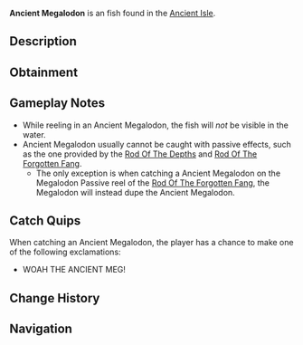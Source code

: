 {{FishInfobox
|image          = Ancient Megalodon.png
|rarity         = Exotic
|sea            = First Sea
|location       = [[Ancient Isle]]
|sublocation    = 
|sources        = Fishing Rod
|nopassive      = 1
|radar_location = 
|prog_speed     = -80
|xp             = 9000
|weather        = 
|time           = 
|season         = 
|bait           = Shark Head
|base_weight    = 70000
|base_value     = 16000
|weight_range   = 20000
|base_chance    = 0.005
|base_resil     = 5
}}
'''Ancient Megalodon''' is an {{Rarity|Exotic}} fish found in the [[Ancient Isle]].

== Description ==
{{Description|The Ancient Megalodon is a colossal predatory shark from prehistoric times, unmatched in size and ferocity. With its massive mouth and serrated teeth, it can effortlessly rip through any obstacle. A true apex predator of the Ancient Isle, it offers an incredible battle for those daring to catch it.|Bestiary Entry}}

== Obtainment ==
{{Fish Availability|
Megalodon Hunt/Eclipse and Weekend
Megalodon Hunt/Normal
|top_rods      = 
Great Rod of Oscar\21798.82\54647.52;
Astralhook Rod\20809.7\57237.23;
Leviathan's Fang Rod\20409.01\61249.46;
Seraphic Rod\20306.94\57429.62;
Ethereal Prism Rod\20182.39\54386.57;
Destiny Rod\14444.45\36935.97;
Heaven's Rod\13760.34\35828.02;
Azure Of Lagoon\19245.47\59264.31;
Challenger's Rod\19887.01\57268.23;
Abyssal Specter Rod\16707.2\52143.53;
Zeus Rod\14093.66\41471.26;
The Lost Rod\12387.3\36450.22;
No-Life Rod\19172.62\55501.85;
Rod Of The Forgotten Fang\17648.9\49105.1;
Rod Of The Exalted One\14719.16\40048.5;
Avalanche Rod\11747.86\35469.55;
Steady Rod\3869.1\12886.37
|recommended   = Seraphic Rod
}}

== Gameplay Notes ==
* While reeling in an Ancient Megalodon, the fish will ''not'' be visible in the water.
* Ancient Megalodon usually cannot be caught with passive effects, such as the one provided by the [[Rod Of The Depths]] and [[Rod Of The Forgotten Fang]].
** The only exception is when catching a Ancient Megalodon on the Megalodon Passive reel of the [[Rod Of The Forgotten Fang]], the Megalodon will instead dupe the Ancient Megalodon.

== Catch Quips ==
When catching an Ancient Megalodon, the player has a chance to make one of the following exclamations:
* WOAH THE ANCIENT MEG!

== Change History ==
{{Change History|{{subst:Current Version}}}}

== Navigation ==
{{Fish Navbox|Ancient Isle}}